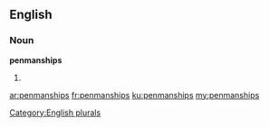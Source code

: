 ==English==

===Noun===
'''penmanships'''

# {{plural of|penmanship}}

[[Category:English plurals]]

[[ar:penmanships]]
[[fr:penmanships]]
[[ku:penmanships]]
[[my:penmanships]]